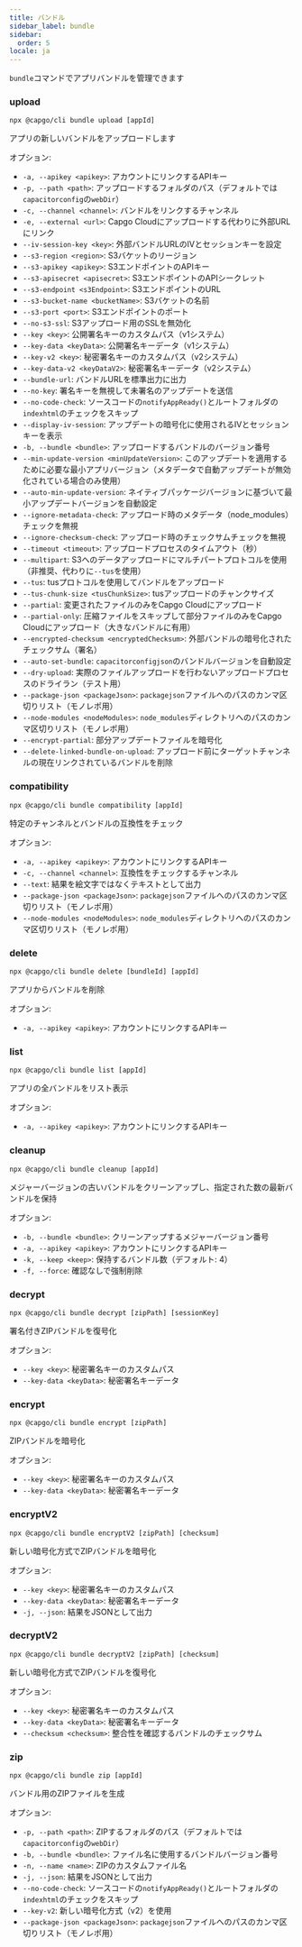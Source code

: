 ```yaml
---
title: バンドル
sidebar_label: bundle
sidebar:
  order: 5
locale: ja
---
```


`bundle`コマンドでアプリバンドルを管理できます

### upload

`npx @capgo/cli bundle upload [appId]`

アプリの新しいバンドルをアップロードします

オプション:

- `-a, --apikey <apikey>`: アカウントにリンクするAPIキー
- `-p, --path <path>`: アップロードするフォルダのパス（デフォルトでは`capacitorconfig`の`webDir`）
- `-c, --channel <channel>`: バンドルをリンクするチャンネル
- `-e, --external <url>`: Capgo Cloudにアップロードする代わりに外部URLにリンク
- `--iv-session-key <key>`: 外部バンドルURLのIVとセッションキーを設定
- `--s3-region <region>`: S3バケットのリージョン
- `--s3-apikey <apikey>`: S3エンドポイントのAPIキー
- `--s3-apisecret <apisecret>`: S3エンドポイントのAPIシークレット
- `--s3-endpoint <s3Endpoint>`: S3エンドポイントのURL
- `--s3-bucket-name <bucketName>`: S3バケットの名前
- `--s3-port <port>`: S3エンドポイントのポート
- `--no-s3-ssl`: S3アップロード用のSSLを無効化
- `--key <key>`: 公開署名キーのカスタムパス（v1システム）
- `--key-data <keyData>`: 公開署名キーデータ（v1システム）
- `--key-v2 <key>`: 秘密署名キーのカスタムパス（v2システム）
- `--key-data-v2 <keyDataV2>`: 秘密署名キーデータ（v2システム）
- `--bundle-url`: バンドルURLを標準出力に出力
- `--no-key`: 署名キーを無視して未署名のアップデートを送信
- `--no-code-check`: ソースコードの`notifyAppReady()`とルートフォルダの`indexhtml`のチェックをスキップ
- `--display-iv-session`: アップデートの暗号化に使用されるIVとセッションキーを表示
- `-b, --bundle <bundle>`: アップロードするバンドルのバージョン番号
- `--min-update-version <minUpdateVersion>`: このアップデートを適用するために必要な最小アプリバージョン（メタデータで自動アップデートが無効化されている場合のみ使用）
- `--auto-min-update-version`: ネイティブパッケージバージョンに基づいて最小アップデートバージョンを自動設定
- `--ignore-metadata-check`: アップロード時のメタデータ（node_modules）チェックを無視
- `--ignore-checksum-check`: アップロード時のチェックサムチェックを無視
- `--timeout <timeout>`: アップロードプロセスのタイムアウト（秒）
- `--multipart`: S3へのデータアップロードにマルチパートプロトコルを使用（非推奨、代わりに`--tus`を使用）
- `--tus`: tusプロトコルを使用してバンドルをアップロード
- `--tus-chunk-size <tusChunkSize>`: tusアップロードのチャンクサイズ
- `--partial`: 変更されたファイルのみをCapgo Cloudにアップロード
- `--partial-only`: 圧縮ファイルをスキップして部分ファイルのみをCapgo Cloudにアップロード（大きなバンドルに有用）
- `--encrypted-checksum <encryptedChecksum>`: 外部バンドルの暗号化されたチェックサム（署名）
- `--auto-set-bundle`: `capacitorconfigjson`のバンドルバージョンを自動設定
- `--dry-upload`: 実際のファイルアップロードを行わないアップロードプロセスのドライラン（テスト用）
- `--package-json <packageJson>`: `packagejson`ファイルへのパスのカンマ区切りリスト（モノレポ用）
- `--node-modules <nodeModules>`: `node_modules`ディレクトリへのパスのカンマ区切りリスト（モノレポ用）
- `--encrypt-partial`: 部分アップデートファイルを暗号化
- `--delete-linked-bundle-on-upload`: アップロード前にターゲットチャンネルの現在リンクされているバンドルを削除

### compatibility

`npx @capgo/cli bundle compatibility [appId]`

特定のチャンネルとバンドルの互換性をチェック

オプション:

- `-a, --apikey <apikey>`: アカウントにリンクするAPIキー
- `-c, --channel <channel>`: 互換性をチェックするチャンネル
- `--text`: 結果を絵文字ではなくテキストとして出力
- `--package-json <packageJson>`: `packagejson`ファイルへのパスのカンマ区切りリスト（モノレポ用）
- `--node-modules <nodeModules>`: `node_modules`ディレクトリへのパスのカンマ区切りリスト（モノレポ用）

### delete

`npx @capgo/cli bundle delete [bundleId] [appId]`

アプリからバンドルを削除

オプション:

- `-a, --apikey <apikey>`: アカウントにリンクするAPIキー

### list

`npx @capgo/cli bundle list [appId]`

アプリの全バンドルをリスト表示

オプション:

- `-a, --apikey <apikey>`: アカウントにリンクするAPIキー

### cleanup

`npx @capgo/cli bundle cleanup [appId]`

メジャーバージョンの古いバンドルをクリーンアップし、指定された数の最新バンドルを保持

オプション:

- `-b, --bundle <bundle>`: クリーンアップするメジャーバージョン番号
- `-a, --apikey <apikey>`: アカウントにリンクするAPIキー
- `-k, --keep <keep>`: 保持するバンドル数（デフォルト: 4）
- `-f, --force`: 確認なしで強制削除

### decrypt

`npx @capgo/cli bundle decrypt [zipPath] [sessionKey]`

署名付きZIPバンドルを復号化

オプション:

- `--key <key>`: 秘密署名キーのカスタムパス
- `--key-data <keyData>`: 秘密署名キーデータ

### encrypt

`npx @capgo/cli bundle encrypt [zipPath]`

ZIPバンドルを暗号化

オプション:

- `--key <key>`: 秘密署名キーのカスタムパス
- `--key-data <keyData>`: 秘密署名キーデータ

### encryptV2

`npx @capgo/cli bundle encryptV2 [zipPath] [checksum]`

新しい暗号化方式でZIPバンドルを暗号化

オプション:

- `--key <key>`: 秘密署名キーのカスタムパス
- `--key-data <keyData>`: 秘密署名キーデータ
- `-j, --json`: 結果をJSONとして出力

### decryptV2

`npx @capgo/cli bundle decryptV2 [zipPath] [checksum]`

新しい暗号化方式でZIPバンドルを復号化

オプション:

- `--key <key>`: 秘密署名キーのカスタムパス
- `--key-data <keyData>`: 秘密署名キーデータ
- `--checksum <checksum>`: 整合性を確認するバンドルのチェックサム

### zip

`npx @capgo/cli bundle zip [appId]`

バンドル用のZIPファイルを生成

オプション:

- `-p, --path <path>`: ZIPするフォルダのパス（デフォルトでは`capacitorconfig`の`webDir`）
- `-b, --bundle <bundle>`: ファイル名に使用するバンドルバージョン番号
- `-n, --name <name>`: ZIPのカスタムファイル名
- `-j, --json`: 結果をJSONとして出力
- `--no-code-check`: ソースコードの`notifyAppReady()`とルートフォルダの`indexhtml`のチェックをスキップ
- `--key-v2`: 新しい暗号化方式（v2）を使用
- `--package-json <packageJson>`: `packagejson`ファイルへのパスのカンマ区切りリスト（モノレポ用）